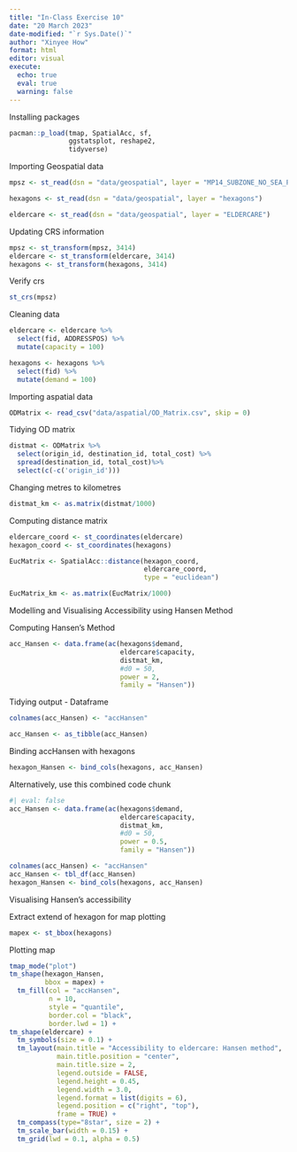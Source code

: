 ```yaml
---
title: "In-Class Exercise 10"
date: "20 March 2023"
date-modified: "`r Sys.Date()`"
author: "Xinyee How"
format: html
editor: visual
execute: 
  echo: true
  eval: true
  warning: false
---
```


Installing packages

```r
pacman::p_load(tmap, SpatialAcc, sf, 
               ggstatsplot, reshape2,
               tidyverse)
```

Importing Geospatial data

```r
mpsz <- st_read(dsn = "data/geospatial", layer = "MP14_SUBZONE_NO_SEA_PL")
```

```r
hexagons <- st_read(dsn = "data/geospatial", layer = "hexagons") 
```

```r
eldercare <- st_read(dsn = "data/geospatial", layer = "ELDERCARE") 
```

Updating CRS information

```r
mpsz <- st_transform(mpsz, 3414)
eldercare <- st_transform(eldercare, 3414)
hexagons <- st_transform(hexagons, 3414)
```

Verify crs

```r
st_crs(mpsz)
```

Cleaning data

```r
eldercare <- eldercare %>%
  select(fid, ADDRESSPOS) %>%
  mutate(capacity = 100)
```

```r
hexagons <- hexagons %>%
  select(fid) %>%
  mutate(demand = 100)
```

Importing aspatial data

```r
ODMatrix <- read_csv("data/aspatial/OD_Matrix.csv", skip = 0)
```

Tidying OD matrix

```r
distmat <- ODMatrix %>%
  select(origin_id, destination_id, total_cost) %>%
  spread(destination_id, total_cost)%>%
  select(c(-c('origin_id')))
```

Changing metres to kilometres

```r
distmat_km <- as.matrix(distmat/1000)
```

Computing distance matrix

```r
eldercare_coord <- st_coordinates(eldercare)
hexagon_coord <- st_coordinates(hexagons)
```

```r
EucMatrix <- SpatialAcc::distance(hexagon_coord,
                                  eldercare_coord,
                                  type = "euclidean")
```

```r
EucMatrix_km <- as.matrix(EucMatrix/1000)
```

Modelling and Visualising Accessibility using Hansen Method

Computing Hansen's Method

```r
acc_Hansen <- data.frame(ac(hexagons$demand,
                            eldercare$capacity,
                            distmat_km, 
                            #d0 = 50,
                            power = 2, 
                            family = "Hansen"))
```

Tidying output - Dataframe

```r
colnames(acc_Hansen) <- "accHansen"
```

```r
acc_Hansen <- as_tibble(acc_Hansen)
```

Binding accHansen with hexagons

```r
hexagon_Hansen <- bind_cols(hexagons, acc_Hansen)
```

Alternatively, use this combined code chunk

```r
#| eval: false
acc_Hansen <- data.frame(ac(hexagons$demand,
                            eldercare$capacity,
                            distmat_km, 
                            #d0 = 50,
                            power = 0.5, 
                            family = "Hansen"))

colnames(acc_Hansen) <- "accHansen"
acc_Hansen <- tbl_df(acc_Hansen)
hexagon_Hansen <- bind_cols(hexagons, acc_Hansen)
```

Visualising Hansen's accessibility

Extract extend of hexagon for map plotting

```r
mapex <- st_bbox(hexagons)
```

Plotting map

```r
tmap_mode("plot")
tm_shape(hexagon_Hansen,
         bbox = mapex) + 
  tm_fill(col = "accHansen",
          n = 10,
          style = "quantile",
          border.col = "black",
          border.lwd = 1) +
tm_shape(eldercare) +
  tm_symbols(size = 0.1) +
  tm_layout(main.title = "Accessibility to eldercare: Hansen method",
            main.title.position = "center",
            main.title.size = 2,
            legend.outside = FALSE,
            legend.height = 0.45, 
            legend.width = 3.0,
            legend.format = list(digits = 6),
            legend.position = c("right", "top"),
            frame = TRUE) +
  tm_compass(type="8star", size = 2) +
  tm_scale_bar(width = 0.15) +
  tm_grid(lwd = 0.1, alpha = 0.5)
```
